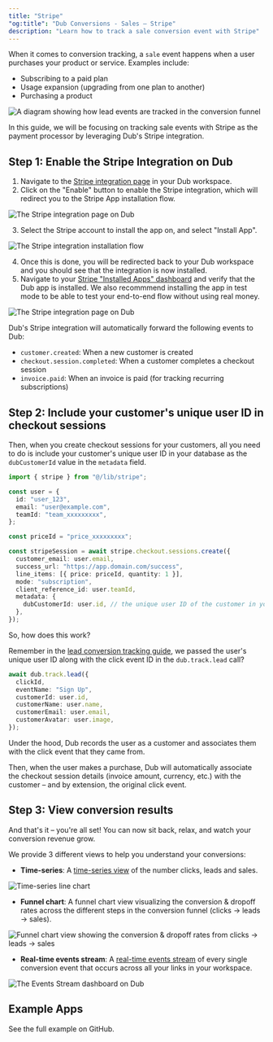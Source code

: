 ```yaml
---
title: "Stripe"
"og:title": "Dub Conversions - Sales – Stripe"
description: "Learn how to track a sale conversion event with Stripe"
---
```



When it comes to conversion tracking, a `sale` event happens when a user purchases your product or service. Examples include:

- Subscribing to a paid plan
- Usage expansion (upgrading from one plan to another)
- Purchasing a product

<Frame>
  <img
    className="rounded-lg border border-gray-100"
    src="https://assets.dub.co/help/conversion-sale-event.png"
    alt="A diagram showing how lead events are tracked in the conversion funnel"
  />
</Frame>

In this guide, we will be focusing on tracking sale events with Stripe as the payment processor by leveraging Dub's Stripe integration.

<SalesPrerequisites />

## Step 1: Enable the Stripe Integration on Dub

1. Navigate to the [Stripe integration page](https://app.dub.co/integrations/stripe) in your Dub workspace.
2. Click on the "Enable" button to enable the Stripe integration, which will redirect you to the Stripe App installation flow.

<Frame>
  <img
    src="https://assets.dub.co/help/stripe-integration-dub.png"
    alt="The Stripe integration page on Dub"
  />
</Frame>

3. Select the Stripe account to install the app on, and select "Install App".

<Frame>
  <img
    src="https://assets.dub.co/help/stripe-integration-install.png"
    alt="The Stripe integration installation flow"
  />
</Frame>

4. Once this is done, you will be redirected back to your Dub workspace and you should see that the integration is now installed.
5. Navigate to your [Stripe "Installed Apps" dashboard](https://dashboard.stripe.com/settings/apps/dub.co) and verify that the Dub app is installed. We also recommmend installing the app in test mode to be able to test your end-to-end flow without using real money.

<Frame>
  <img
    src="https://assets.dub.co/help/stripe-app-install-test-mode.png"
    alt="The Stripe integration page on Dub"
  />
</Frame>

Dub's Stripe integration will automatically forward the following events to Dub:

- `customer.created`: When a new customer is created
- `checkout.session.completed`: When a customer completes a checkout session
- `invoice.paid`: When an invoice is paid (for tracking recurring subscriptions)

## Step 2: Include your customer's unique user ID in checkout sessions

Then, when you create checkout sessions for your customers, all you need to do is include your customer's unique user ID in your database as the `dubCustomerId` value in the `metadata` field.

```typescript app/api/upgrade/route.ts
import { stripe } from "@/lib/stripe";

const user = {
  id: "user_123",
  email: "user@example.com",
  teamId: "team_xxxxxxxxx",
};

const priceId = "price_xxxxxxxxx";

const stripeSession = await stripe.checkout.sessions.create({
  customer_email: user.email,
  success_url: "https://app.domain.com/success",
  line_items: [{ price: priceId, quantity: 1 }],
  mode: "subscription",
  client_reference_id: user.teamId,
  metadata: {
    dubCustomerId: user.id, // the unique user ID of the customer in your database
  },
});
```

So, how does this work?

Remember in the [lead conversion tracking guide](/conversions/leads), we passed the user's unique user ID along with the click event ID in the `dub.track.lead` call?

```typescript
await dub.track.lead({
  clickId,
  eventName: "Sign Up",
  customerId: user.id,
  customerName: user.name,
  customerEmail: user.email,
  customerAvatar: user.image,
});
```

Under the hood, Dub records the user as a customer and associates them with the click event that they came from.

Then, when the user makes a purchase, Dub will automatically associate the checkout session details (invoice amount, currency, etc.) with the customer – and by extension, the original click event.

## Step 3: View conversion results

And that's it – you're all set! You can now sit back, relax, and watch your conversion revenue grow.

We provide 3 different views to help you understand your conversions:

- **Time-series**: A [time-series view](https://dub.co/help/article/dub-analytics#1-time-series-analytics-chart) of the number clicks, leads and sales.

<Frame>
  <img
    src="https://assets.dub.co/help/conversions-timeseries-analytics.png"
    alt="Time-series line chart"
  />
</Frame>

- **Funnel chart**: A funnel chart view visualizing the conversion & dropoff rates across the different steps in the conversion funnel (clicks → leads → sales).

<Frame>
  <img
    src="https://assets.dub.co/help/conversion-funnel-chart.png"
    alt="Funnel chart view showing the conversion & dropoff rates from clicks → leads → sales"
  />
</Frame>

- **Real-time events stream**: A [real-time events stream](https://dub.co/help/article/real-time-events-stream) of every single conversion event that occurs across all your links in your workspace.

<Frame>
  <img
    src="https://assets.dub.co/help/conversions-events-stream-dashboard.png"
    alt="The Events Stream dashboard on Dub"
  />
</Frame>

## Example Apps

<CardGroup cols={2}>
  <Card
    title="Dub Conversions Demo App"
    icon="github"
    href="https://github.com/dubinc/examples/tree/main/conversions"
  >
    See the full example on GitHub.
  </Card>
</CardGroup>
